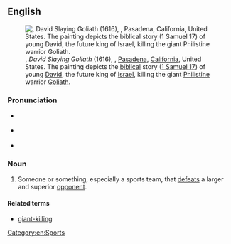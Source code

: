 {{also|giantkiller}}
==English==
{{was wotd|2016|May|25}}
[[File:David Slaying Goliath by Peter Paul Rubens.jpg|thumb|{{w|Peter Paul Rubens}}, ''David Slaying Goliath'' (1616), {{w|Norton Simon Museum}}, [[Pasadena]], [[California]], United States. The painting depicts the [[biblical]] story ([[w:Books of Samuel|1 Samuel 17]]) of young [[David]], the future king of [[Israel]], killing the giant [[Philistine]] warrior [[Goliath]].]]

===Pronunciation===
* {{a|RP}} {{IPA|/ˈd͡ʒaɪəntˌkɪlə(ɹ)/|lang=en}}
* {{a|GA}} {{IPA|/ˈd͡ʒaɪəntˌkɪlɚ/|lang=en}}
* {{hyphenation|gi|ant kil|ler|lang=en}}

===Noun===
{{en-noun|head=[[giant]]-[[killer]]}}

# Someone or something, especially a sports team, that [[defeat]]s a larger and superior [[opponent]].

====Related terms====
* [[giant-killing]]

[[Category:en:Sports]]